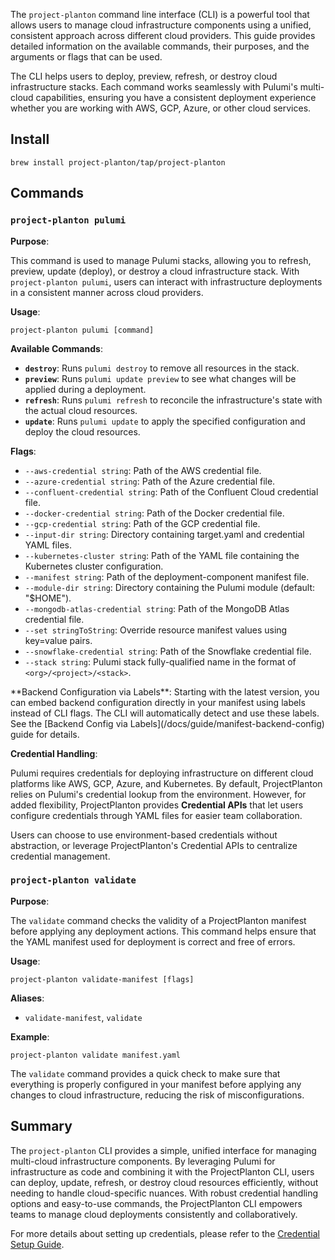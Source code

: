 
The `project-planton` command line interface (CLI) is a powerful tool that allows users to manage cloud infrastructure components using a unified, consistent approach across different cloud providers. This guide provides detailed information on the available commands, their purposes, and the arguments or flags that can be used.

The CLI helps users to deploy, preview, refresh, or destroy cloud infrastructure stacks. Each command works seamlessly with Pulumi's multi-cloud capabilities, ensuring you have a consistent deployment experience whether you are working with AWS, GCP, Azure, or other cloud services.

## Install

```shell
brew install project-planton/tap/project-planton
```

## Commands

### `project-planton pulumi`

**Purpose**:

This command is used to manage Pulumi stacks, allowing you to refresh, preview, update (deploy), or destroy a cloud infrastructure stack. With `project-planton pulumi`, users can interact with infrastructure deployments in a consistent manner across cloud providers.

**Usage**:

```shell
project-planton pulumi [command]
```

**Available Commands**:

- **`destroy`**: Runs `pulumi destroy` to remove all resources in the stack.
- **`preview`**: Runs `pulumi update preview` to see what changes will be applied during a deployment.
- **`refresh`**: Runs `pulumi refresh` to reconcile the infrastructure's state with the actual cloud resources.
- **`update`**: Runs `pulumi update` to apply the specified configuration and deploy the cloud resources.

**Flags**:

- `--aws-credential string`: Path of the AWS credential file.
- `--azure-credential string`: Path of the Azure credential file.
- `--confluent-credential string`: Path of the Confluent Cloud credential file.
- `--docker-credential string`: Path of the Docker credential file.
- `--gcp-credential string`: Path of the GCP credential file.
- `--input-dir string`: Directory containing target.yaml and credential YAML files.
- `--kubernetes-cluster string`: Path of the YAML file containing the Kubernetes cluster configuration.
- `--manifest string`: Path of the deployment-component manifest file.
- `--module-dir string`: Directory containing the Pulumi module (default: "$HOME").
- `--mongodb-atlas-credential string`: Path of the MongoDB Atlas credential file.
- `--set stringToString`: Override resource manifest values using key=value pairs.
- `--snowflake-credential string`: Path of the Snowflake credential file.
- `--stack string`: Pulumi stack fully-qualified name in the format of `<org>/<project>/<stack>`.

<Callout type="info" emoji="💡">
    **Backend Configuration via Labels**: Starting with the latest version, you can embed backend configuration directly in your manifest using labels instead of CLI flags. The CLI will automatically detect and use these labels. See the [Backend Config via Labels](/docs/guide/manifest-backend-config) guide for details.
</Callout>

**Credential Handling**:

Pulumi requires credentials for deploying infrastructure on different cloud platforms like AWS, GCP, Azure, and Kubernetes. By default, ProjectPlanton relies on Pulumi's credential lookup from the environment. However, for added flexibility, ProjectPlanton provides **Credential APIs** that let users configure credentials through YAML files for easier team collaboration.

<Callout>
    Users can choose to use environment-based credentials without abstraction, or leverage ProjectPlanton's Credential APIs to centralize credential management.
</Callout>

### `project-planton validate`

**Purpose**:

The `validate` command checks the validity of a ProjectPlanton manifest before applying any deployment actions. This command helps ensure that the YAML manifest used for deployment is correct and free of errors.

**Usage**:

```shell
project-planton validate-manifest [flags]
```

**Aliases**:
- `validate-manifest`, `validate`

**Example**:

```shell
project-planton validate manifest.yaml
```

The `validate` command provides a quick check to make sure that everything is properly configured in your manifest before applying any changes to cloud infrastructure, reducing the risk of misconfigurations.

## Summary

The `project-planton` CLI provides a simple, unified interface for managing multi-cloud infrastructure components. By leveraging Pulumi for infrastructure as code and combining it with the ProjectPlanton CLI, users can deploy, update, refresh, or destroy cloud resources efficiently, without needing to handle cloud-specific nuances. With robust credential handling options and easy-to-use commands, the ProjectPlanton CLI empowers teams to manage cloud deployments consistently and collaboratively.

For more details about setting up credentials, please refer to the [Credential Setup Guide](/docs/guide/provider-credentials).
